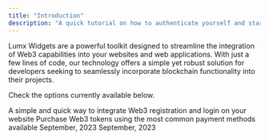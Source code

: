 ```yaml
---
title: "Introduction"
description: "A quick tutorial on how to authenticate yourself and start using the Protocol"
---
```


Lumx Widgets are a powerful toolkit designed to streamline the integration of Web3 capabilities into your websites and web applications. With just a few lines of code, our technology offers a simple yet robust solution for developers seeking to seamlessly incorporate blockchain functionality into their projects.

Check the options currently available below.

<CardGroup cols={2}>
  <Card title="Authentication" href="/widgets/authentication">
    A simple and quick way to integrate Web3 registration and login on your
    website
  </Card>
  <Card title="Checkout" href="/widgets/checkout">
    Purchase Web3 tokens using the most common payment methods available
  </Card>
  <Card title="Wallet">September, 2023</Card>
  <Card title="Rewards">September, 2023</Card>
</CardGroup>
